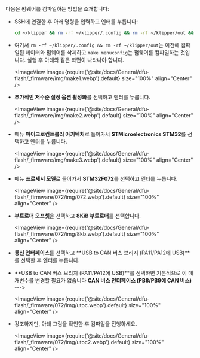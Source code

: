 다음은 펌웨어를 컴파일하는 방법을 소개합니다:
* SSH에 연결한 후 아래 명령을 입력하고 엔터를 누릅니다:

    ```bash
    cd ~/klipper && rm -rf ~/klipper/.config && rm -rf ~/klipper/out && make menuconfig
    ```

* 여기서 `rm -rf ~/klipper/.config && rm -rf ~/klipper/out`는 이전에 컴파일된 데이터와 펌웨어를 삭제하고 `make menuconfig`는 펌웨어를 컴파일하는 것입니다. 실행 후 아래와 같은 화면이 나타나야 합니다.

    <ImageView image={require('@site/docs/General/dfu-flash/_firmware/img/make1.webp').default} size="100%" align="Center" />

* **추가적인 저수준 설정 옵션 활성화**를 선택하고 엔터를 누릅니다.

    <ImageView image={require('@site/docs/General/dfu-flash/_firmware/img/make2.webp').default} size="100%" align="Center" />

* 메뉴 **마이크로컨트롤러 아키텍처**로 들어가서 **STMicroelectronics STM32**를 선택하고 엔터를 누릅니다.

    <ImageView image={require('@site/docs/General/dfu-flash/_firmware/img/make3.webp').default} size="100%" align="Center" />

* 메뉴 **프로세서 모델**로 들어가서 **STM32F072**를 선택하고 엔터를 누릅니다.

    <ImageView image={require('@site/docs/General/dfu-flash/_firmware/072/img/072.webp').default} size="100%" align="Center" />

* **부트로더 오프셋**을 선택하고 **8KiB 부트로더**를 선택합니다.

    <ImageView image={require('@site/docs/General/dfu-flash/_firmware/072/img/8kb.webp').default} size="100%" align="Center" />

* **통신 인터페이스**를 선택하고 **USB to CAN 버스 브리지 (PA11/PA12에 USB)**를 선택한 후 엔터를 누릅니다.
* **USB to CAN 버스 브리지 (PA11/PA12에 USB)**를 선택하면 기본적으로 이 매개변수를 변경할 필요가 없습니다 **CAN 버스 인터페이스 (PB8/PB9에 CAN 버스)** ---> 

    <ImageView image={require('@site/docs/General/dfu-flash/_firmware/072/img/utoc.webp').default} size="100%" align="Center" />   

* 강조하지만, 아래 그림을 확인한 후 컴파일을 진행하세요.

    <ImageView image={require('@site/docs/General/dfu-flash/_firmware/072/img/utoc2.webp').default} size="100%" align="Center" />